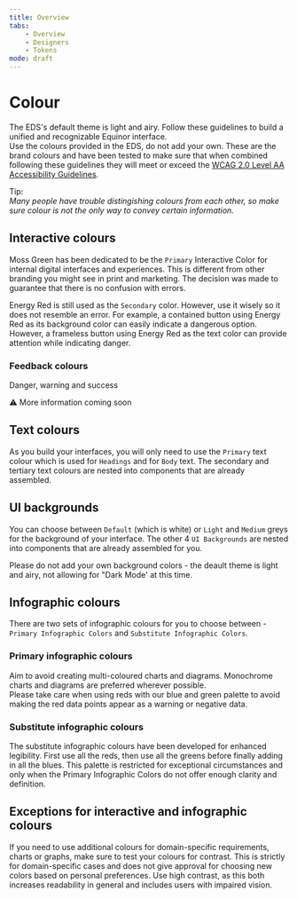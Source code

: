```yaml
---
title: Overview
tabs:
    - Overview
    - Designers
    - Tokens
mode: draft
---
```


# Colour

The EDS's default theme is light and airy. Follow these guidelines to build a unified and recognizable Equinor interface.  
Use the colours provided in the EDS, do not add your own. 
These are the brand colours and have been tested to make sure that when combined following these guidelines they will meet or exceed the [WCAG 2.0 Level AA Accessibility Guidelines](https://www.w3.org/WAI/standards-guidelines/wcag). 

Tip:  
_Many people have trouble distingishing colours from each other, so make sure colour is not the only way to convey certain information._


## Interactive colours

Moss Green has been dedicated to be the `Primary` Interactive Color for internal digital interfaces and experiences. 
This is different from other branding you might see in print and marketing. 
The decision was made to guarantee that there is no confusion with errors. 

Energy Red is still used as the `Secondary` color. However, use it wisely so it does not resemble an error. 
For example, a contained button using Energy Red as its background color can easily indicate a dangerous option. 
However, a frameless button using Energy Red as the text color can provide attention while indicating danger. 


### Feedback colours

Danger, warning and success

:warning: More information coming soon


## Text colours

As you build your interfaces, you will only need to use the `Primary` text colour which is used for `Headings` and for `Body` text. 
The secondary and tertiary text colours are nested into components that are already assembled.


## UI backgrounds

You can choose between `Default` (which is white) or `Light` and `Medium` greys for the background of your interface. 
The other 4 `UI Backgrounds` are nested into components that are already assembled for you.  

Please do not add your own background colors - the deault theme is light and airy, not allowing for "Dark Mode' at this time.


## Infographic colours 

There are two sets of infographic colours for you to choose between - `Primary Infographic Colors` and `Substitute Infographic Colors`. 


### Primary infographic colours 

Aim to avoid creating multi-coloured charts and diagrams. Monochrome charts and diagrams are preferred wherever possible.  
Please take care when using reds with our blue and green palette to avoid making the red data points appear as a warning or negative data. 


### Substitute infographic colours

The substitute infographic colours have been developed for enhanced legibility. First use all the reds, then use all the greens before finally adding in all the blues. 
This palette is restricted for exceptional circumstances and only when the Primary Infographic Colors do not offer enough clarity and definition. 


## Exceptions for interactive and infographic colours
If you need to use additional colours for domain-specific requirements, charts or graphs, make sure to test your colours for contrast. 
This is strictly for domain-specific cases and does not give approval for choosing new colors based on personal preferences. 
Use high contrast, as this both increases readability in general and includes users with impaired vision. 
